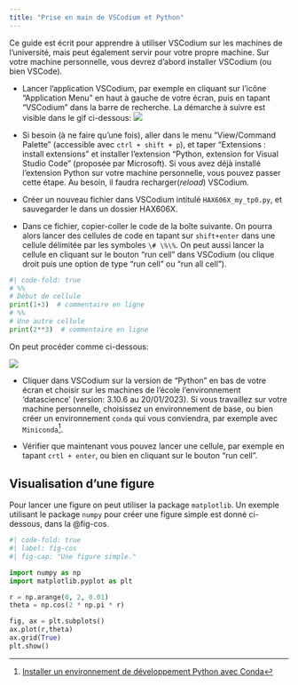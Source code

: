 ```yaml
---
title: "Prise en main de VSCodium et Python"
---
```


Ce guide est écrit pour apprendre à utiliser VSCodium sur les machines de l'université, mais peut également servir pour votre propre machine. Sur votre machine personnelle, vous devrez d'abord installer VSCodium (ou bien VSCode).

- Lancer l'application VSCodium, par exemple en cliquant sur l'icône "Application Menu" en haut à gauche de votre écran, puis en tapant "VSCodium" dans la barre de recherche. La démarche à suivre est visible dans le gif ci-dessous:
![](output.gif)

 - Si besoin (à ne faire qu'une fois), aller dans le menu "View/Command Palette" (accessible avec `ctrl + shift + p`), et taper "Extensions : install extensions" et installer l'extension "Python, extension for Visual Studio Code" (proposée par Microsoft). Si vous avez déjà installé l'extension Python sur votre machine personnelle, vous pouvez passer cette étape. Au besoin, il faudra recharger(*reload*) VSCodium.

- Créer un nouveau fichier dans VSCodium intitulé `HAX606X_my_tp0.py`, et sauvegarder le dans un dossier HAX606X.
- Dans ce fichier, copier-coller le code de la boîte suivante. On pourra alors lancer des cellules de code en tapant sur `shift+enter` dans une cellule délimitée par les symboles `\# \%\%`. On peut aussi lancer la cellule en cliquant sur le bouton "run cell" dans VSCodium (ou clique droit puis une option de type "run cell" ou "run all cell").
```python
#| code-fold: true
# %%
# Début de cellule
print(1+3)  # commentaire en ligne
# %%
# Une autre cellule
print(2**3)  # commentaire en ligne
```
On peut procéder comme ci-dessous:

![](output2.gif)
<!-- {{< video video1449265271.mp4 >}} -->

- Cliquer dans VSCodium sur la version de "Python" en bas de votre écran et choisir sur les machines de l'école l'environnement 'datascience' (version: 3.10.6 au 20/01/2023). Si vous travaillez sur votre machine personnelle, choisissez un environnement de base, ou bien créer un environnement `conda` qui vous conviendra, par exemple avec `Miniconda`^[[Installer un environnement de développement Python avec Conda](https://zestedesavoir.com/tutoriels/1448/installer-un-environnement-de-developpement-python-avec-conda/)].

- Vérifier que maintenant vous pouvez lancer une cellule, par exemple en tapant `crtl + enter`, ou bien en cliquant sur le bouton "run cell".



## Visualisation d'une figure
Pour lancer une figure on peut utiliser la package `matplotlib`.
Un exemple utilisant le package `numpy` pour créer une figure simple est donné ci-dessous, dans la @fig-cos.

```python
#| code-fold: true
#| label: fig-cos
#| fig-cap: "Une figure simple."

import numpy as np
import matplotlib.pyplot as plt

r = np.arange(0, 2, 0.01)
theta = np.cos(2 * np.pi * r)

fig, ax = plt.subplots()
ax.plot(r,theta)
ax.grid(True)
plt.show()
```